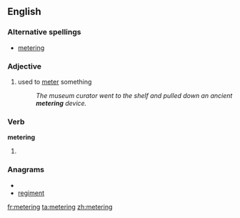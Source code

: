 ==English==

===Alternative spellings===
*[[metering]]

===Adjective===
{{en-adj|-}}

# used to [[meter]] something
#: ''The museum curator went to the shelf and pulled down an ancient '''metering''' device.''

===Verb===
'''metering'''

# {{present participle of|[[meter]]}}

===Anagrams===
* {{alphagram|eegimnrt}}
* [[regiment#English|regiment]]

[[fr:metering]]
[[ta:metering]]
[[zh:metering]]